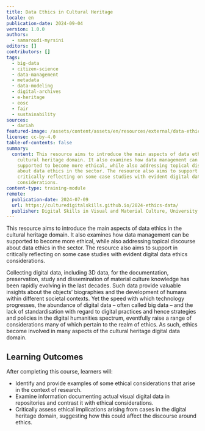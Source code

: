 ```yaml
---
title: Data Ethics in Cultural Heritage
locale: en
publication-date: 2024-09-04
version: 1.0.0
authors:
  - samaroudi-myrsini
editors: []
contributors: []
tags:
  - big-data
  - citizen-science
  - data-management
  - metadata
  - data-modeling
  - digital-archives
  - e-heritage
  - eosc
  - fair
  - sustainability
sources:
  - dariah
featured-image: /assets/content/assets/en/resources/external/data-ethics-in-cultural-heritage/featured-image.png
license: cc-by-4.0
table-of-contents: false
summary:
  content: This resource aims to introduce the main aspects of data ethics in the
    cultural heritage domain. It also examines how data management can be
    supported to become more ethical, while also addressing topical discourse
    about data ethics in the sector. The resource also aims to support in
    critically reflecting on some case studies with evident digital data ethics
    considerations.
content-type: training-module
remote:
  publication-date: 2024-07-09
  url: https://culturedigitalskills.github.io/2024-ethics-data/
  publisher: Digital Skills in Visual and Material Culture, University of Brighton
---
```

This resource aims to introduce the main aspects of data ethics in the cultural heritage domain. It also examines how data management can be supported to become more ethical, while also addressing topical discourse about data ethics in the sector. The resource also aims to support in critically reflecting on some case studies with evident digital data ethics considerations.

Collecting digital data, including 3D data, for the documentation, preservation, study and dissemination of material culture knowledge has been rapidly evolving in the last decades. Such data provide valuable insights about the objects’ biographies and the development of humans within different societal contexts. Yet the speed with which technology progresses, the abundance of digital data – often called big data – and the lack of standardisation with regard to digital practices and hence strategies and policies in the digital humanities spectrum, eventfully raise a range of considerations many of which pertain to the realm of ethics. As such, ethics become involved in many aspects of the cultural heritage digital data domain.

## **Learning Outcomes**

After completing this course, learners will:

* Identify and provide examples of some ethical considerations that arise in the context of research.
* Examine information documenting actual visual digital data in repositories and contrast it with ethical considerations.
* Critically assess ethical implications arising from cases in the digital heritage domain, suggesting how this could affect the discourse around ethics.

<ExternalResource title="Interested in learning more?" subtitle="Check out the tutorial Data Ethics in Cultural Heritage" url="https://culturedigitalskills.github.io/2024-ethics-data/" />
